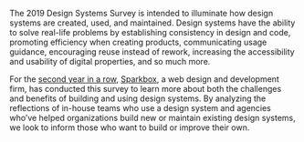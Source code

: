 The 2019 Design Systems Survey is intended to illuminate how design systems are created, used, and maintained. Design systems have the ability to solve real-life problems by establishing consistency in design and code, promoting efficiency when creating products, communicating usage guidance, encouraging reuse instead of rework, increasing the accessibility and usability of digital properties, and so much more.

For the [second year in a row][1], [Sparkbox][2], a web design and development firm, has conducted this survey to learn more about both the challenges and benefits of building and using design systems. By analyzing the reflections of in-house teams who use a design system and agencies who’ve helped organizations build new or maintain existing design systems, we look to inform those who want to build or improve their own.

[1]: https://designsystemssurvey.seesparkbox.com/2018/ "2018 Design System Survey"
[2]: https://seesparkbox.com/ "Sparkbox Website"
